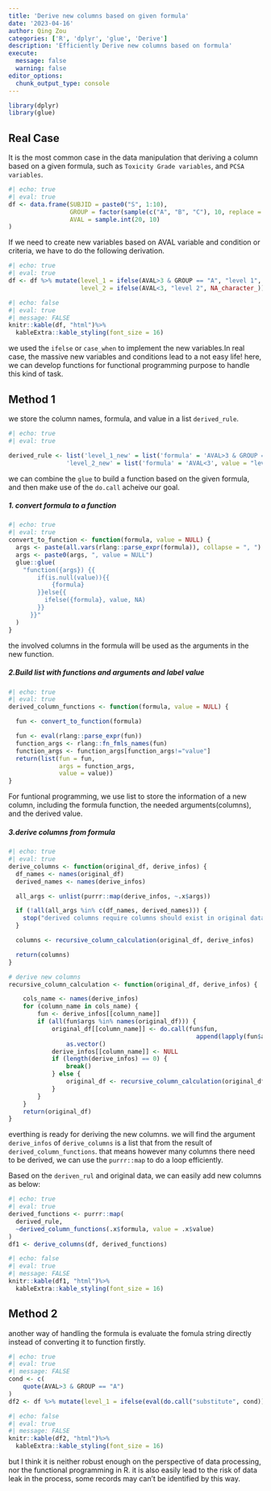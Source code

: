 ```yaml
---
title: 'Derive new columns based on given formula'
date: '2023-04-16'
author: Qing Zou
categories: ['R', 'dplyr', 'glue', 'Derive']
description: 'Efficiently Derive new columns based on formula'
execute:
  message: false
  warning: false
editor_options:
  chunk_output_type: console
---
```



```r
library(dplyr)
library(glue)
```

## Real Case

It is the most common case in the data manipulation that deriving a column based on a given formula, such as `Toxicity Grade variables`, and `PCSA variables`.

```r
#| echo: true
#| eval: true
df <- data.frame(SUBJID = paste0("S", 1:10),
                 GROUP = factor(sample(c("A", "B", "C"), 10, replace = T), levels = c("A", "B", "C")),
                 AVAL = sample.int(20, 10)
)
```

If we need to create new variables based on AVAL variable and condition or criteria, we have to do the following derivation.

```r
#| echo: true
#| eval: true
df <- df %>% mutate(level_1 = ifelse(AVAL>3 & GROUP == "A", "level 1", NA_character_),
                    level_2 = ifelse(AVAL<3, "level 2", NA_character_))
```
```r
#| echo: false
#| eval: true
#| message: FALSE
knitr::kable(df, "html")%>%
  kableExtra::kable_styling(font_size = 16)
```

we used the `ifelse` or `case_when` to implement the new variables.In real case, the massive new variables and conditions lead to a not easy life!
here, we can develop functions for functional programming purpose to handle this kind of task.

## Method 1

we store the column names, formula, and value in a list `derived_rule`.
```r
#| echo: true
#| eval: true

derived_rule <- list('level_1_new' = list('formula' = 'AVAL>3 & GROUP == "A"', value = "level 1"),
                'level_2_new' = list('formula' = 'AVAL<3', value = "level 2"))
```

we can combine the `glue` to build a function based on the given formula, and then make use of the `do.call` acheive our goal.

##### 1. convert formula to a function

```r
#| echo: true
#| eval: true
convert_to_function <- function(formula, value = NULL) {
  args <- paste(all.vars(rlang::parse_expr(formula)), collapse = ", ")
  args <- paste0(args, ", value = NULL")
  glue::glue(
    "function({args}) {{
        if(is.null(value)){{
            {formula}
        }}else{{
          ifelse({formula}, value, NA)
        }}
      }}"
  )
}
```
the involved columns in the formula will be used as the arguments in the new function.

##### 2.Build list with functions and arguments and label value

```r
#| echo: true
#| eval: true
derived_column_functions <- function(formula, value = NULL) {

  fun <- convert_to_function(formula)

  fun <- eval(rlang::parse_expr(fun))
  function_args <- rlang::fn_fmls_names(fun)
  function_args <- function_args[function_args!="value"]
  return(list(fun = fun,
              args = function_args,
              value = value))
}
```
For funtional programming, we use list to store the information of a new column, including the formula function, the needed arguments(columns), and the derived value.

##### 3.derive columns from formula

```r
#| echo: true
#| eval: true
derive_columns <- function(original_df, derive_infos) {
  df_names <- names(original_df)
  derived_names <- names(derive_infos)

  all_args <- unlist(purrr::map(derive_infos, ~.x$args))

  if (!all(all_args %in% c(df_names, derived_names))) {
    stop("derived columns require columns should exist in original data.")
  }

  columns <- recursive_column_calculation(original_df, derive_infos)

  return(columns)
}

# derive new columns
recursive_column_calculation <- function(original_df, derive_infos) {

    cols_name <- names(derive_infos)
    for (column_name in cols_name) {
        fun <- derive_infos[[column_name]]
        if (all(fun$args %in% names(original_df))) {
            original_df[[column_name]] <- do.call(fun$fun,
                                                    append(lapply(fun$args, \(x) original_df[[x]]), list(value = fun$value))) %>%
                as.vector()
            derive_infos[[column_name]] <- NULL
            if (length(derive_infos) == 0) {
                break()
            } else {
                original_df <- recursive_column_calculation(original_df, derive_infos)
            }
        }
    }
    return(original_df)
}

```
everthing is ready for deriving the new columns. we will find the argument `derive_infos` of `derive_columns` is a list that from the result of `derived_column_functions`.
that means however many columns there need to be derived, we can use the `purrr::map` to do a loop efficiently.


Based on the `deriven_rul` and original data, we can easily add new columns as below:

```r
#| echo: true
#| eval: true
derived_functions <- purrr::map(
  derived_rule,
  ~derived_column_functions(.x$formula, value = .x$value)
)
df1 <- derive_columns(df, derived_functions)
```
```r
#| echo: false
#| eval: true
#| message: FALSE
knitr::kable(df1, "html")%>%
  kableExtra::kable_styling(font_size = 16)
```

## Method 2

another way of handling the formula is evaluate the fomula string directly instead of converting it to function firstly.


```r
#| echo: true
#| eval: true
#| message: FALSE
cond <- c(
    quote(AVAL>3 & GROUP == "A")
)
df2 <- df %>% mutate(level_1 = ifelse(eval(do.call("substitute", cond)), 'level 1', NA_character_))
```
```r
#| echo: false
#| eval: true
#| message: FALSE
knitr::kable(df2, "html")%>%
  kableExtra::kable_styling(font_size = 16)
```

but I think it is neither robust enough on the perspective of data processing, nor the functional programming in R.
it is also easily lead to the risk of data leak in the process,  some records may can't be identified by this way.

